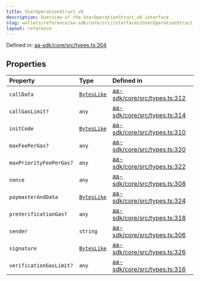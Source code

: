 ```yaml
---
title: UserOperationStruct_v6
description: Overview of the UserOperationStruct_v6 interface
slug: wallets/reference/aa-sdk/core/src/interfaces/UserOperationStruct_v6
layout: reference
---
```


Defined in: [aa-sdk/core/src/types.ts:304](https://github.com/alchemyplatform/aa-sdk/blob/923a52171f7246172caf350853843e6680197da9/aa-sdk/core/src/types.ts#L304)

## Properties

| Property                                                | Type                                         | Defined in                                                                                                                                            |
| :------------------------------------------------------ | :------------------------------------------- | :---------------------------------------------------------------------------------------------------------------------------------------------------- |
| <a id="calldata" /> `callData`                          | [`BytesLike`](../type-aliases/BytesLike.mdx) | [aa-sdk/core/src/types.ts:312](https://github.com/alchemyplatform/aa-sdk/blob/923a52171f7246172caf350853843e6680197da9/aa-sdk/core/src/types.ts#L312) |
| <a id="callgaslimit" /> `callGasLimit?`                 | `any`                                        | [aa-sdk/core/src/types.ts:314](https://github.com/alchemyplatform/aa-sdk/blob/923a52171f7246172caf350853843e6680197da9/aa-sdk/core/src/types.ts#L314) |
| <a id="initcode" /> `initCode`                          | [`BytesLike`](../type-aliases/BytesLike.mdx) | [aa-sdk/core/src/types.ts:310](https://github.com/alchemyplatform/aa-sdk/blob/923a52171f7246172caf350853843e6680197da9/aa-sdk/core/src/types.ts#L310) |
| <a id="maxfeepergas" /> `maxFeePerGas?`                 | `any`                                        | [aa-sdk/core/src/types.ts:320](https://github.com/alchemyplatform/aa-sdk/blob/923a52171f7246172caf350853843e6680197da9/aa-sdk/core/src/types.ts#L320) |
| <a id="maxpriorityfeepergas" /> `maxPriorityFeePerGas?` | `any`                                        | [aa-sdk/core/src/types.ts:322](https://github.com/alchemyplatform/aa-sdk/blob/923a52171f7246172caf350853843e6680197da9/aa-sdk/core/src/types.ts#L322) |
| <a id="nonce" /> `nonce`                                | `any`                                        | [aa-sdk/core/src/types.ts:308](https://github.com/alchemyplatform/aa-sdk/blob/923a52171f7246172caf350853843e6680197da9/aa-sdk/core/src/types.ts#L308) |
| <a id="paymasteranddata" /> `paymasterAndData`          | [`BytesLike`](../type-aliases/BytesLike.mdx) | [aa-sdk/core/src/types.ts:324](https://github.com/alchemyplatform/aa-sdk/blob/923a52171f7246172caf350853843e6680197da9/aa-sdk/core/src/types.ts#L324) |
| <a id="preverificationgas" /> `preVerificationGas?`     | `any`                                        | [aa-sdk/core/src/types.ts:318](https://github.com/alchemyplatform/aa-sdk/blob/923a52171f7246172caf350853843e6680197da9/aa-sdk/core/src/types.ts#L318) |
| <a id="sender" /> `sender`                              | `string`                                     | [aa-sdk/core/src/types.ts:306](https://github.com/alchemyplatform/aa-sdk/blob/923a52171f7246172caf350853843e6680197da9/aa-sdk/core/src/types.ts#L306) |
| <a id="signature" /> `signature`                        | [`BytesLike`](../type-aliases/BytesLike.mdx) | [aa-sdk/core/src/types.ts:326](https://github.com/alchemyplatform/aa-sdk/blob/923a52171f7246172caf350853843e6680197da9/aa-sdk/core/src/types.ts#L326) |
| <a id="verificationgaslimit" /> `verificationGasLimit?` | `any`                                        | [aa-sdk/core/src/types.ts:316](https://github.com/alchemyplatform/aa-sdk/blob/923a52171f7246172caf350853843e6680197da9/aa-sdk/core/src/types.ts#L316) |
